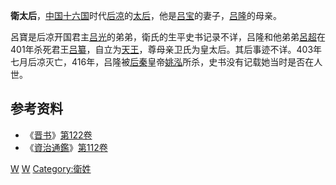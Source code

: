 {{no footnotes|time=2018-01-20T11:14:56+00:00}}
'''衛太后'''，[[中国|中国]][[十六国|十六国]]时代[[后凉|后凉]]的[[太后|太后]]，他是[[吕宝|吕宝]]的妻子，[[吕隆|吕隆]]的母亲。

呂寶是后凉开国君主[[吕光|吕光]]的弟弟，衛氏的生平史书记录不详，吕隆和他弟弟[[吕超_(后凉)|呂超]]在401年杀死君王[[吕纂|吕纂]]，自立为[[天王|天王]]，尊母亲卫氏为皇太后。其后事迹不详。403年七月后凉灭亡，416年，吕隆被[[后秦|后秦]]皇帝[[姚泓|姚泓]]所杀，史书没有记载她当时是否在人世。 

==参考资料==
*《[[晋书|晋书]]》[[s:晉書/卷122|第122卷]]
*《[[資治通鑑|資治通鑑]]》[[s:資治通鑑/卷112|第112卷]]
{{十六國涼國及夏國皇后}}
[[Category:後涼君主配偶|W]]
[[Category:十六国皇太后|W]]
[[Category:衛姓|Category:衛姓]]